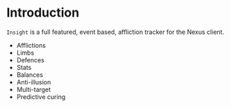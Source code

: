 # Introduction

`Insight` is a full featured, event based, affliction tracker for the Nexus client.

- Afflictions
- Limbs
- Defences
- Stats
- Balances
- Anti-illusion
- Multi-target
- Predictive curing
